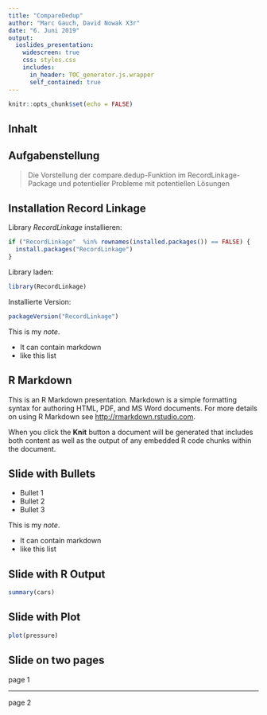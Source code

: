 ```yaml
---
title: "CompareDedup"
author: "Marc Gauch, David Nowak X3r"
date: "6. Juni 2019"
output:
  ioslides_presentation:
    widescreen: true
    css: styles.css
    includes:
      in_header: TOC_generator.js.wrapper
      self_contained: true
---
```


```r
knitr::opts_chunk$set(echo = FALSE)
```

## Inhalt

<!-- add div element table of content for javascript to fill -->
<div id="toc"></div>

## Aufgabenstellung {.section}

> Die Vorstellung der compare.dedup-Funktion im RecordLinkage-Package und potentieller Probleme mit potentiellen Lösungen

## Installation Record Linkage {.section}

Library *RecordLinkage* installieren:
```r
if ("RecordLinkage"  %in% rownames(installed.packages()) == FALSE) {
  install.packages("RecordLinkage")
}
```

Library laden:
```r
library(RecordLinkage)
```

Installierte Version:
```r
packageVersion("RecordLinkage")
```

<div class="notes">
This is my *note*.

- It can contain markdown
- like this list
</div>





## R Markdown

This is an R Markdown presentation. Markdown is a simple formatting syntax for authoring HTML, PDF, and MS Word documents. For more details on using R Markdown see <http://rmarkdown.rstudio.com>.

When you click the **Knit** button a document will be generated that includes both content as well as the output of any embedded R code chunks within the document.

## Slide with Bullets

- Bullet 1
- Bullet 2
- Bullet 3

<div class="notes">
This is my *note*.

- It can contain markdown
- like this list
</div>

## Slide with R Output

```r
summary(cars)
```

## Slide with Plot

```r
plot(pressure)
```

## Slide on two pages

page 1

---

page 2